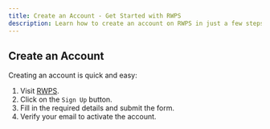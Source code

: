 ```yaml
---
title: Create an Account - Get Started with RWPS
description: Learn how to create an account on RWPS in just a few steps. Sign up, verify your email, and start managing your links with ease.
---
```


## Create an Account
Creating an account is quick and easy:
1. Visit [RWPS](https://rwps.in).
2. Click on the `Sign Up` button.
3. Fill in the required details and submit the form.
4. Verify your email to activate the account.